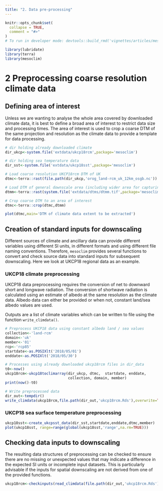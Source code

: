---
title: "2. Data pre-processing"
---

```{r, include = FALSE}
knitr::opts_chunk$set(
  collapse = TRUE,
  comment = "#>"
)
# To run in developer mode: devtools::build_rmd('vignettes/articles/mesoclim_addtrees.Rmd')
```

```{r setup, include=FALSE}
library(lubridate)
library(terra)
library(mesoclim)
```

# 2 Preprocessing coarse resolution climate data

## Defining area of interest
Unless we are wanting to analyse the whole area covered by downloaded climate data, it is best to define a broad area of interest to restrict data size and processing times. The area of interest is used to crop a coarse DTM of the same projection and resolution as the climate data to provide a template for data processing. 

```{r inputs }
# dir holding already downloaded climate 
dir_ukcp<-system.file('extdata/ukcp18rcm',package='mesoclim')

# dir holding sea temperature data
dir_sst<-system.file('extdata/ukcp18sst',package='mesoclim')

# Load coarse resolution UKCP18rcm DTM of UK
dtmc<-terra::rast(file.path(dir_ukcp,'orog_land-rcm_uk_12km_osgb.nc'))

# Load DTM of general downscale area (including wider area for capturingwind/caosatal effects)
dtmm<-terra::rast(system.file('extdata/dtms/dtmm.tif',package='mesoclim'))

# Crop coarse DTM to an area of interest
dtmc<-terra::crop(dtmc,dtmm)

plot(dtmc,main='DTM of climate data extent to be extracted')
```

## Creation of standard inputs for downscaling
Different sources of climate and ancillary data can provide different variables using different SI units, in  different formats and using different file naming conventions. Therefore, `mesoclim` provides several functions to convert and check source data into standard inputs for subsequent downscaling. Here we look at UKCP18 regional data as an example.

### UKCP18 climate preprocessing
UKCP18 data preprocessing requires the conversion of net to downward short and longwave radiation. The conversion of shortwave radiation is calculated using an estimate of albedo at the same resolution as the climate data. Albedo data can either be provided or when not, constant land/sea albedo values are used.

Outputs are a list of climate variables which can be written to file using the function `write_climdata()`.

```{r preprocess, results="hide"}
# Preprocess UKCP18 data using constant albedo land / sea values
collection<-'land-rcm'
domain<-'uk'
member<-'01'
rcp<-'rcp85'
startdate<-as.POSIXlt('2018/05/01')
enddate<-as.POSIXlt('2018/05/30')

# Processes using already downloaded ukcp18rcm files in dir_data
t0<-now()
ukcp18rcm<-ukcp18toclimarray(dir_ukcp, dtmc,  startdate, enddate,
                             collection, domain, member)
print(now()-t0)

# Write preprocessed data
dir_out<-tempdir()
write_climdata(ukcp18rcm,file.path(dir_out,'ukcp18rcm.Rds'),overwrite=TRUE)
```

### UKCP18 sea surface temperature preprocessing
```{r sst-preprocess}
ukcp18sst<-create_ukcpsst_data(dir_sst,startdate,enddate,dtmc,member)
plot(ukcp18sst, range=range(global(ukcp18sst,'range',na.rm=TRUE)))
```

## Checking data inputs to downscaling
The resulting data structures of preprocessing can be checked to ensure there are no missing or unexpected values that may indicate a difference in the expected SI units or incomplete input datasets. This is particularly advisable if the inputs for spatial downscaling are not derived from one of the provided functions.

```{r check_inputs}
ukcp18rcm<-checkinputs(read_climdata(file.path(dir_out,'ukcp18rcm.Rds')), tstep = "day")
```
